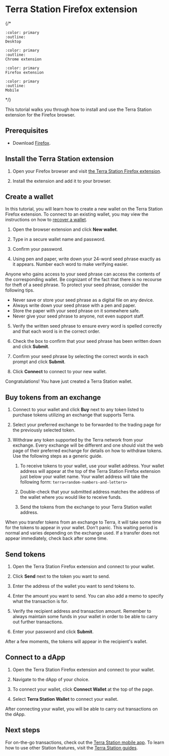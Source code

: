 
# Terra Station Firefox extension
{/*
```{button-link} terra-station-desktop.html
:color: primary
:outline:
Desktop
```

```{button-link} terra-station-extension.html
:color: primary
:outline:
Chrome extension
```

```{button-link} terra-station-firefox.html
:color: primary
Firefox extension
```

```{button-link} terra-station-mobile.html
:color: primary
:outline:
Mobile
```
*/}

This tutorial walks you through how to install and use the Terra Station extension for the Firefox browser.

## Prerequisites

- Download [Firefox](https://www.mozilla.org/en-US/firefox/new/).

## Install the Terra Station extension

1. Open your Firefox browser and visit [the Terra Station Firefox extension](https://addons.mozilla.org/firefox/addon/terra-station-wallet/).

2. Install the extension and add it to your browser.

## Create a wallet

In this tutorial, you will learn how to create a new wallet on the Terra Station Firefox extension. To connect to an existing wallet, you may view the instructions on how to [recover a wallet](../wallet.mdx#connect-to-a-wallet-using-a-private-key).

1. Open the browser extension and click **New wallet**.

2. Type in a secure wallet name and password.

3. Confirm your password.

4. Using pen and paper, write down your 24-word seed phrase exactly as it appears. Number each word to make verifying easier.

<Admonition type="danger">
Anyone who gains access to your seed phrase can access the contents of the corresponding wallet. Be cognizant of the fact that there is no recourse for theft of a seed phrase. To protect your seed phrase, consider the following tips.

- Never save or store your seed phrase as a digital file on any device.
- Always write down your seed phrase with a pen and paper.
- Store the paper with your seed phrase on it somewhere safe.
- Never give your seed phrase to anyone, not even support staff.
</Admonition>


5. Verify the written seed phrase to ensure every word is spelled correctly and that each word is in the correct order.

6. Check the box to confirm that your seed phrase has been written down and click **Submit**.

7. Confirm your seed phrase by selecting the correct words in each prompt and click **Submit**.

8. Click **Connect** to connect to your new wallet.

Congratulations! You have just created a Terra Station wallet.

## Buy tokens from an exchange

1. Connect to your wallet and click **Buy** next to any token listed to purchase tokens utilizing an exchange that supports Terra.

2. Select your preferred exchange to be forwarded to the trading page for the previously selected token.

1. Withdraw any token supported by the Terra network from your exchange. Every exchange will be different and one should visit the web page of their preferred exchange for details on how to withdraw tokens. Use the following steps as a generic guide.

    1. To receive tokens to your wallet, use your wallet address. Your wallet address will appear at the top of the Terra Station Firefox extension just below your wallet name. Your wallet address will take the following form: `terra<random-numbers-and-letters>`

    2. Double-check that your submitted address matches the address of the wallet where you would like to receive funds.

    3. Send the tokens from the exchange to your Terra Station wallet address.

<Admonition type="tip">
When you transfer tokens from an exchange to Terra, it will take some time for the tokens to appear in your wallet. Don't panic. This waiting period is normal and varies depending on the exchange used. If a transfer does not appear immediately, check back after some time.
</Admonition>

## Send tokens

1. Open the Terra Station Firefox extension and connect to your wallet.

2. Click **Send** next to the token you want to send.

3. Enter the address of the wallet you want to send tokens to.

4. Enter the amount you want to send. You can also add a memo to specify what the transaction is for.

5. Verify the recipient address and transaction amount. Remember to always maintain some funds in your wallet in order to be able to carry out further transactions.

6.  Enter your password and click **Submit**.

After a few moments, the tokens will appear in the recipient's wallet.

## Connect to a dApp

1. Open the Terra Station Firefox extension and connect to your wallet.

2. Navigate to the dApp of your choice.

3. To connect your wallet, click **Connect Wallet** at the top of the page.

4. Select **Terra Station Wallet** to connect your wallet.  

After connecting your wallet, you will be able to carry out transactions on the dApp.

## Next steps

For on-the-go transactions, check out the [Terra Station mobile app](./terra-station-mobile.mdx). To learn how to use other Station features, visit the [Terra Station guides](../README.mdx).
